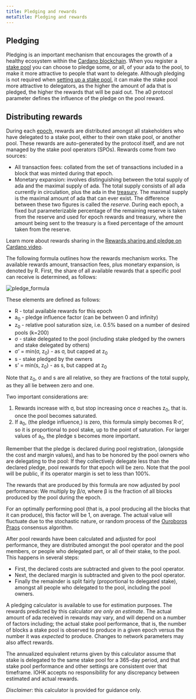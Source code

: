```yaml
---
title: Pledging and rewards
metaTitle: Pledging and rewards
---
```


## Pledging ##

Pledging is an important mechanism that encourages the growth of a healthy
ecosystem within the [Cardano blockchain](https://cardano.org/). When you register a [stake pool](https://docs.cardano.org/core-concepts/stake-pools#gatsby-focus-wrapper) you can
choose to pledge some, or all, of your ada to the pool, to make it more
attractive to people that want to delegate. Although pledging is not required
when [setting up a stake pool](https://docs.cardano.org/getting-started/operating-a-stake-pool/creating-a-stake-pool#gatsby-focus-wrapper), it can make the stake pool more attractive to delegators, as the higher the amount of ada that is pledged, the higher the
rewards that will be paid out. The a0 protocol parameter defines the influence
of the pledge on the pool reward.

## Distributing rewards ##

During each [epoch](https://docs.cardano.org/glossary#epoch), rewards are distributed amongst all stakeholders who have delegated to a stake pool, either to their own stake pool, or another pool. These rewards are auto-generated by the protocol itself, and are not managed by the stake pool operators (SPOs). Rewards come from two sources:
* All transaction fees: collated from the set of transactions included in a block that was minted during that epoch.
* Monetary expansion: involves distinguishing between the total supply of ada and the maximal supply of ada. The total supply consists of all ada currently in circulation, plus the ada in the [treasury](https://docs.cardano.org/glossary#treasury). The maximal supply is the maximal amount of ada that can ever exist. The difference between these two figures is called the *reserve*. During each epoch, a fixed but parameterizable percentage of the remaining reserve is taken from the reserve and used for epoch rewards and treasury, where the amount being sent to the treasury is a fixed percentage of the amount taken from the reserve.

Learn more about rewards sharing in the [Rewards sharing and pledge on Cardano video](https://www.youtube.com/watch?v=EAzyN3H8MOA&t=7s). 

The following formula outlines how the rewards mechanism works. The available rewards amount, transaction fees, plus monetary expansion, is denoted by R.
First, the share of all available rewards that a specific pool can receive is determined, as follows:

![pledge_formula](pledge_formula.png)

These elements are defined as follows:

- R - total available rewards for this epoch
- a<sub>0</sub> - pledge influence factor (can be between 0 and infinity)
- z<sub>0</sub> - relative pool saturation size, i.e. 0.5% based on a number of
  desired pools (k=200)
- σ - stake delegated to the pool (including stake pledged by the owners and
  stake delegated by others)
- σ’ = min(σ, z<sub>0</sub>) - as σ, but capped at z<sub>0</sub>
- s - stake pledged by the owners
- s’ = min(s, z<sub>0</sub>) - as s, but capped at z<sub>0</sub>

Note that z<sub>0</sub>, σ and s are all relative, so they are fractions of the
total supply, as they all lie between zero and one.

Two important considerations are:
1. Rewards increase with σ, but stop increasing once σ reaches z<sub>0</sub>, that is. once the pool becomes saturated.
2. If a<sub>0</sub>, (the pledge influence,) is zero, this formula simply becomes R·σ’,
   so it is proportional to pool stake, up to the point of saturation. For larger values of a<sub>0</sub>, the pledge s becomes more important.
   
Remember that the pledge is declared during pool registration, (alongside the cost and margin values),
and has to be honored by the pool owners who are delegating to the pool:
If they collectively delegate less than the declared pledge, pool rewards for that epoch will be zero. Note that the pool will be public, if its operator margin is set to less than 100%.

The rewards that are produced by this formula are now adjusted by pool
performance: We multiply by β/σ, where β is the fraction of all blocks produced
by the pool during the epoch.

For an optimally performing pool (that is, a pool producing all the blocks that it can produce),
this factor will be 1, on average. The actual value will fluctuate
due to the stochastic nature, or random process of the [Ouroboros Praos](https://eprint.iacr.org/2017/573.pdf) consensus
algorithm.

After pool rewards have been calculated and adjusted for pool performance, they
are distributed amongst the pool operator and the pool members, or people who
delegated part, or all of their stake, to the pool. This happens in several
steps:

- First, the declared costs are subtracted and given to the pool operator.
- Next, the declared margin is subtracted and given to the pool operator.
- Finally the remainder is split fairly (proportional to delegated stake),
  amongst all people who delegated to the pool, including the pool owners.

A pledging calculator is available to use for estimation purposes. The rewards
predicted by this calculator _are only an estimate_. The actual amount of ada
received in rewards may vary, and will depend on a number of factors including;
the actual stake pool performance, that is, the number of blocks a stake pool is
observed to produce in a given epoch versus the number it was *expected* to
produce. Changes to network parameters may also affect rewards.

The annualized equivalent returns given by this calculator assume that stake is
delegated to the same stake pool for a 365-day period, and that stake pool
performance and other settings are consistent over that timeframe. IOHK accepts
no responsibility for any discrepancy between estimated and actual rewards.

*Disclaimer*: this calculator is provided for guidance only.
